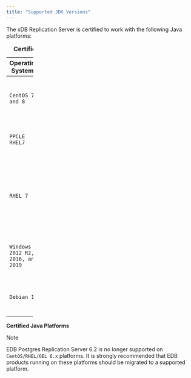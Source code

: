 ```yaml
---
title: "Supported JDK Versions"
---
```




The xDB Replication Server is certified to work with the following Java platforms:

<table style="width:14%;"><caption><strong>Certified Java Platforms</strong></caption><colgroup><col style="width: 5%" /><col style="width: 8%" /></colgroup><thead><tr class="header"><th><strong>Operating Systems</strong></th><th><strong>JDK Versions</strong></th></tr></thead><tbody><tr class="odd"><td><p><code>CentOS 7 and 8</code></p></td><td><ul><li>Red Hat OpenJDK 7</li><li>Red Hat OpenJDK 8</li></ul></td></tr><tr class="even"><td><code>PPCLE RHEL7</code></td><td><blockquote><p>Red Hat OpenJDK 8</p></blockquote></td></tr><tr class="odd"><td><p><code>RHEL 7</code></p></td><td><ul><li>Red Hat OpenJDK 7</li><li>Red Hat OpenJDK 8</li><li>Oracle JDK 7</li><li>Oracle JDK 8</li></ul></td></tr><tr class="even"><td><p><code>Windows 2012 R2, 2016, and 2019</code></p></td><td><ul><li>Red Hat OpenJDK 7</li><li>Red Hat OpenJDK 8</li></ul></td></tr><tr class="odd"><td><code>Debian 10</code></td><td><blockquote><p>Red Hat OpenJDK 11</p></blockquote></td></tr></tbody></table>

**Certified Java Platforms**

<div class="note">

<div class="title">

Note

</div>

EDB Postgres Replication Server 6.2 is no longer supported on `CentOS/RHEL/OEL 6.x` platforms. It is strongly recommended that EDB products running on these platforms should be migrated to a supported platform.

</div>
